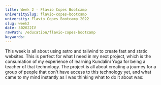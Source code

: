 ```yaml
---
title: Week 2 - Flavio Copes Bootcamp
universitySlug: flavio-copes-bootcamp
university: Flavio Copes Bootcamp 2022
slug: week2
date: 302022IV
rawPath: /education/flavio-copes-bootcamp
keywords:
---
```


This week is all about using astro and tailwind to create fast and static websites. This is perfect for what I need in my next project, which is the consumation of my experience of learning Kundalini Yoga for being a teacher of that technology. The project is all about creating a journey for a group of people that don't have access to this technology yet, and what came to my mind instantly as I was thinking what to do it about was:
